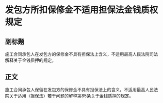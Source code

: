 # 发包方所扣保修金不适用担保法金钱质权规定
## 副标题
施工合同承包人在发包方的保修金不具有担保法上含义，不适用最高人民法院司法解释关于金钱质押的规定。
## 正文
施工合同承包人保留在发包方的保修金不具有担保法上的含义，不适用最高人民法院关于适用〈担保法〉若干问题的解释第85条关于金钱质押的规定。